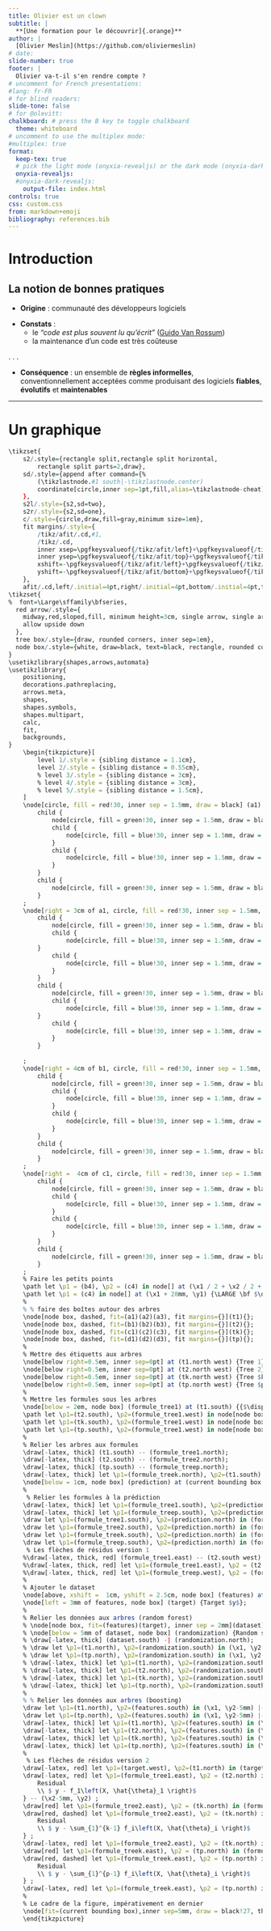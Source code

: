 ```yaml
---
title: Olivier est un clown
subtitle: |
  **[Une formation pour le découvrir]{.orange}**
author: |
  [Olivier Meslin](https://github.com/oliviermeslin)
# date: 
slide-number: true
footer: |
  Olivier va-t-il s'en rendre compte ?
# uncomment for French presentations:
#lang: fr-FR
# for blind readers:
slide-tone: false
# for @olevitt:
chalkboard: # press the B key to toggle chalkboard
  theme: whiteboard
# uncomment to use the multiplex mode:
#multiplex: true
format:
  keep-tex: true
  # pick the light mode (onyxia-revealjs) or the dark mode (onyxia-dark-revealjs)
  onyxia-revealjs:
  #onyxia-dark-revealjs:
    output-file: index.html
controls: true
css: custom.css
from: markdown+emoji
bibliography: references.bib
---
```





# Introduction

## La notion de bonnes pratiques

- [**Origine**]{.blue2} : communauté des développeurs logiciels

::: {.incremental}
- [**Constats**]{.blue2} :
    - le [_"code est plus souvent lu qu'écrit"_]{.green2} ([Guido Van Rossum](https://fr.wikipedia.org/wiki/Guido_van_Rossum))
    - la maintenance d'un code est très coûteuse
:::

. . .

- [**Conséquence**]{.blue2} : un ensemble de [**règles informelles**]{.orange},
conventionnellement acceptées comme produisant des logiciels [**fiables**]{.orange}, [**évolutifs**]{.orange} et [**maintenables**]{.orange}

---
# Un graphique

```r
\tikzset{
    s2/.style={rectangle split,rectangle split horizontal,
        rectangle split parts=2,draw},
    sd/.style={append after command={%
        (\tikzlastnode.#1 south|-\tikzlastnode.center)
        coordinate[circle,inner sep=1pt,fill,alias=\tikzlastnode-cheat]}
    },
    s2l/.style={s2,sd=two},
    s2r/.style={s2,sd=one},
    c/.style={circle,draw,fill=gray,minimum size=1em},
    fit margins/.style={
        /tikz/afit/.cd,#1,
        /tikz/.cd,
        inner xsep=\pgfkeysvalueof{/tikz/afit/left}+\pgfkeysvalueof{/tikz/afit/right},
        inner ysep=\pgfkeysvalueof{/tikz/afit/top}+\pgfkeysvalueof{/tikz/afit/bottom},
        xshift=-\pgfkeysvalueof{/tikz/afit/left}+\pgfkeysvalueof{/tikz/afit/right},
        yshift=-\pgfkeysvalueof{/tikz/afit/bottom}+\pgfkeysvalueof{/tikz/afit/top}
    },
    afit/.cd,left/.initial=4pt,right/.initial=4pt,bottom/.initial=4pt,top/.initial=1em}
\tikzset{
%  font=\Large\sffamily\bfseries,
  red arrow/.style={
    midway,red,sloped,fill, minimum height=3cm, single arrow, single arrow head extend=.5cm, single arrow head indent=.25cm,xscale=0.3,yscale=0.15,
    allow upside down
  },
  tree box/.style={draw, rounded corners, inner sep=1em},
  node box/.style={white, draw=black, text=black, rectangle, rounded corners},
}
\usetikzlibrary{shapes,arrows,automata}
\usetikzlibrary{
    positioning,
    decorations.pathreplacing,
    arrows.meta,
    shapes,
    shapes.symbols,
    shapes.multipart,
    calc,
    fit,
    backgrounds,
}
    \begin{tikzpicture}[
        level 1/.style = {sibling distance = 1.1cm}, 
        level 2/.style = {sibling distance = 0.55cm},
        % level 3/.style = {sibling distance = 3cm},
        % level 4/.style = {sibling distance = 3cm},
        % level 5/.style = {sibling distance = 1.5cm},
    ]
    \node[circle, fill = red!30, inner sep = 1.5mm, draw = black] (a1) {}    % root node (0th level)
        child { 
            node[circle, fill = green!30, inner sep = 1.5mm, draw = black] {}
            child { 
                node[circle, fill = blue!30, inner sep = 1.5mm, draw = black] (a2) {}
            }
            child { 
                node[circle, fill = blue!30, inner sep = 1.5mm, draw = black] {}
            } 
        }
        child { 
            node[circle, fill = green!30, inner sep = 1.5mm, draw = black] (a3) {}
        }
    ;
    \node[right = 3cm of a1, circle, fill = red!30, inner sep = 1.5mm, draw = black] (b1) {}    % root node (0th level)
        child { 
            node[circle, fill = green!30, inner sep = 1.5mm, draw = black] {}
            child { 
                node[circle, fill = blue!30, inner sep = 1.5mm, draw = black] (b2) {}
        }
            child { 
                node[circle, fill = blue!30, inner sep = 1.5mm, draw = black] {}
            } 
        }
        child { 
            node[circle, fill = green!30, inner sep = 1.5mm, draw = black] (b4) {}
            child { 
                node[circle, fill = blue!30, inner sep = 1.5mm, draw = black] {}
        }
            child { 
                node[circle, fill = blue!30, inner sep = 1.5mm, draw = black] (b3) {}
            } 
        }
    
    ;
    \node[right = 4cm of b1, circle, fill = red!30, inner sep = 1.5mm, draw = black] (c1) {}    % root node (0th level)
        child { 
            node[circle, fill = green!30, inner sep = 1.5mm, draw = black] (c4) {}
            child { 
                node[circle, fill = blue!30, inner sep = 1.5mm, draw = black] (c2) {}
            }
            child { 
                node[circle, fill = blue!30, inner sep = 1.5mm, draw = black] {}
            } 
        }
        child { 
            node[circle, fill = green!30, inner sep = 1.5mm, draw = black] (c3) {}
        }
    ;
    \node[right =  4cm of c1, circle, fill = red!30, inner sep = 1.5mm, draw = black] (d1) {}    % root node (0th level)
        child { 
            node[circle, fill = green!30, inner sep = 1.5mm, draw = black] {}
            child { 
                node[circle, fill = blue!30, inner sep = 1.5mm, draw = black] (d2) {}
            }
            child { 
                node[circle, fill = blue!30, inner sep = 1.5mm, draw = black] {}
            } 
        }
        child { 
            node[circle, fill = green!30, inner sep = 1.5mm, draw = black] (d3) {}
        }
    ;
    % Faire les petits points
    \path let \p1 = (b4), \p2 = (c4) in node[] at (\x1 / 2 + \x2 / 2 + 1mm, \y1) {\LARGE \bf $\dots$};
    \path let \p1 = (c4) in node[] at (\x1 + 28mm, \y1) {\LARGE \bf $\dots$};
    %
    % % faire des boîtes autour des arbres
    \node[node box, dashed, fit=(a1)(a2)(a3), fit margins={}](t1){};
    \node[node box, dashed, fit=(b1)(b2)(b3), fit margins={}](t2){};
    \node[node box, dashed, fit=(c1)(c2)(c3), fit margins={}](tk){};
    \node[node box, dashed, fit=(d1)(d2)(d3), fit margins={}](tp){};
    %
    % Mettre des étiquetts aux arbres
    \node[below right=0.5em, inner sep=0pt] at (t1.north west) {Tree 1};
    \node[below right=0.5em, inner sep=0pt] at (t2.north west) {Tree 2};
    \node[below right=0.5em, inner sep=0pt] at (tk.north west) {Tree $k$};
    \node[below right=0.5em, inner sep=0pt] at (tp.north west) {Tree $p$};
    %
    % Mettre les formules sous les arbres
    \node[below = 2em, node box] (formule_tree1) at (t1.south) {{$\displaystyle f_1\left(X, \hat{\theta}_1 \right)$}};
    \path let \p1=(t2.south), \p2=(formule_tree1.west) in node[node box] (formule_tree2) at (\x1,\y2) {{$\displaystyle f_2\left(X, \hat{\theta}_2 \right)$}};
    \path let \p1=(tk.south), \p2=(formule_tree1.west) in node[node box] (formule_treek) at (\x1,\y2) {{$\displaystyle f_k\left(X, \hat{\theta}_k \right)$}};
    \path let \p1=(tp.south), \p2=(formule_tree1.west) in node[node box] (formule_treep) at (\x1,\y2) {{$\displaystyle f_p\left(X, \hat{\theta}_p \right)$}};
    %
    % Relier les arbres aux formules
    \draw[-latex, thick] (t1.south) -- (formule_tree1.north);
    \draw[-latex, thick] (t2.south) -- (formule_tree2.north);
    \draw[-latex, thick] (tp.south) -- (formule_treep.north);
    \draw[-latex, thick] let \p1=(formule_treek.north), \p2=(t1.south) in (\x1,\y2) -- (formule_treek.north);
    \node[below = 1cm, node box] (prediction) at (current bounding box.south) {{$\displaystyle \hat{y}=\sum_{k=1}^{p} f_k\left(X, \hat{\theta}_k \right)$}};
    %
     % Relier les formules à la prédiction
    \draw[-latex, thick] let \p1=(formule_tree1.south), \p2=(prediction.north) in (\x1, \y2+5mm) |- (\x2, \y2+5mm) -| (prediction.north);
    \draw[-latex, thick] let \p1=(formule_treep.south), \p2=(prediction.north) in (\x1, \y2+5mm) |- (\x2, \y2+5mm) -| (prediction.north);
    \draw let \p1=(formule_tree1.south), \p2=(prediction.north) in (formule_tree1.south) -- (\x1, \y2+5mm);
    \draw let \p1=(formule_tree2.south), \p2=(prediction.north) in (formule_tree2.south) -- (\x1, \y2+5mm);
    \draw let \p1=(formule_treek.south), \p2=(prediction.north) in (formule_treek.south) -- (\x1, \y2+5mm);
    \draw let \p1=(formule_treep.south), \p2=(prediction.north) in (formule_treep.south) -- (\x1, \y2+5mm);
     % Les flèches de résidus version 1
    %\draw[-latex, thick, red] (formule_tree1.east) -- (t2.south west) node[midway,above,sloped] {Residual};
    %\draw[-latex, thick, red] let \p1=(formule_tree1.east), \p2 = (t2.south west), \p3 = (formule_tree2.east) in (formule_tree2.east) -- (\x3+\x2-\x1, \y2) node[midway,above,sloped] {Residual};
    %\draw[-latex, thick, red] let \p1=(formule_treep.west), \p2 = (formule_tree1.east), \p3 = (t2.south west) in (\x1-\x3+\x2, \y1) -- (tp.south west) node[midway,above,sloped] {Residual};
    %
    % Ajouter le dataset
    \node[above, xshift =  1cm, yshift = 2.5cm, node box] (features) at (current bounding box.north) {Features $X$};
    \node[left = 3mm of features, node box] (target) {Target $y$};
    %
    % Relier les données aux arbres (random forest)
    % \node[node box, fit=(features)(target), inner sep = 2mm](dataset){};
    % \node[below = 5mm of dataset, node box] (randomization) {Random subsample of rows and columns};
    % \draw[-latex, thick] (dataset.south) -| (randomization.north);
    % \draw let \p1=(t1.north), \p2=(randomization.south) in (\x1, \y2-5mm) |- (\x2, \y2-5mm) -| (randomization.south);
    % \draw let \p1=(tp.north), \p2=(randomization.south) in (\x1, \y2-5mm) |- (\x2, \y2-5mm) -| (randomization.south);
    % \draw[-latex, thick] let \p1=(t1.north), \p2=(randomization.south) in (\x1, \y2-5mm) -- (t1.north);
    % \draw[-latex, thick] let \p1=(t2.north), \p2=(randomization.south) in (\x1, \y2-5mm) -- (t2.north);
    % \draw[-latex, thick] let \p1=(tk.north), \p2=(randomization.south) in (\x1, \y2-5mm) -- (tk.north);
    % \draw[-latex, thick] let \p1=(tp.north), \p2=(randomization.south) in (\x1, \y2-5mm) -- (tp.north);
    %
    % % Relier les données aux arbres (boosting)
    \draw let \p1=(t1.north), \p2=(features.south) in (\x1, \y2-5mm) |- (\x2, \y2-5mm) -| (features.south);
    \draw let \p1=(tp.north), \p2=(features.south) in (\x1, \y2-5mm) |- (\x2, \y2-5mm) -| (features.south);
    \draw[-latex, thick] let \p1=(t1.north), \p2=(features.south) in (\x1, \y2-5mm) -- (t1.north);
    \draw[-latex, thick] let \p1=(t2.north), \p2=(features.south) in (\x1, \y2-5mm) -- (t2.north);
    \draw[-latex, thick] let \p1=(tk.north), \p2=(features.south) in (\x1, \y2-5mm) -- (tk.north);
    \draw[-latex, thick] let \p1=(tp.north), \p2=(features.south) in (\x1, \y2-5mm) -- (tp.north);
    %
     % Les flèches de résidus version 2
    \draw[-latex, red] let \p1=(target.west), \p2=(t1.north) in (target.west) |- (\x2 - 5mm, \y1) -| (\x2 - 5mm, \y2);
    \draw[-latex, red] let \p1=(formule_tree1.east), \p2 = (t2.north) in (formule_tree1.east) -- (\x1+5mm, \y1) -- (\x1+5mm, \y2+5mm) -- (\x2-5mm, \y2+5mm) node[midway,above,align=center,text width=2.5cm] {
        Residual
        \\ $ y - f_1\left(X, \hat{\theta}_1 \right)$
    } -- (\x2-5mm, \y2) ;
    \draw[red] let \p1=(formule_tree2.east), \p2 = (tk.north) in (formule_tree2.east) -- (\x1+6mm, \y1) -- (\x1+6mm, \y2+5mm) -- (\x1+8mm, \y2+5mm) ;
    \draw[red, dashed] let \p1=(formule_tree2.east), \p2 = (tk.north) in (\x1+8mm, \y2+5mm) -- (\x2-8mm, \y2+5mm) node[midway,above,align=center,text width=3.2cm,xshift = -2mm] {
        Residual
        \\ $ y - \sum_{1}^{k-1} f_i\left(X, \hat{\theta}_i \right)$
    } ;
    \draw[-latex, red] let \p1=(formule_tree2.east), \p2 = (tk.north) in (\x2-8mm, \y2+5mm) -- (\x2-4mm, \y2+5mm) -- (\x2-4mm, \y2) ;
    \draw[red] let \p1=(formule_treek.east), \p2 = (tp.north) in (formule_treek.east) -- (\x1+4mm, \y1) -- (\x1+4mm, \y2+5mm) -- (\x1+8mm, \y2+5mm) ;
    \draw[red, dashed] let \p1=(formule_treek.east), \p2 = (tp.north) in (\x1+8mm, \y2+5mm) -- (\x2-8mm, \y2+5mm) node[midway,above,align=center,text width=3.2cm,xshift = -2mm] {
        Residual
        \\ $ y - \sum_{1}^{p-1} f_i\left(X, \hat{\theta}_i \right)$
    } ;
    \draw[-latex, red] let \p1=(formule_treek.east), \p2 = (tp.north) in (\x2-8mm, \y2+5mm) -- (\x2-4mm, \y2+5mm) -- (\x2-4mm, \y2) ;
    %
    % Le cadre de la figure, impérativement en dernier
    \node[fit=(current bounding box),inner sep=5mm, draw = black!27, thick]{};
    \end{tikzpicture} 

```

